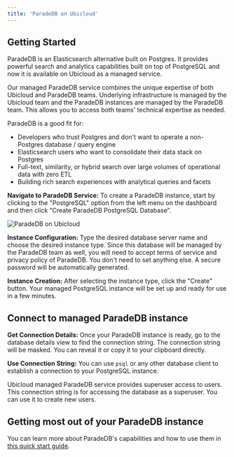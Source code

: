 ```yaml
---
title: 'ParadeDB on Ubicloud'
---
```


## Getting Started

ParadeDB is an Elasticsearch alternative built on Postgres. It provides powerful search and analytics capabilities built on top of PostgreSQL and now it is available on Ubicloud as a managed service.

Our managed ParadeDB service combines the unique expertise of both Ubicloud and ParadeDB teams. Underlying infrastructure is managed by the Ubicloud team and the ParadeDB instances are managed by the ParadeDB team. This allows you to access both teams' technical expertise as needed.

ParadeDB is a good fit for:
- Developers who trust Postgres and don't want to operate a non-Postgres database / query engine
- Elasticsearch users who want to consolidate their data stack on Postgres
- Full-text, similarity, or hybrid search over large volumes of operational data with zero ETL
- Building rich search experiences with analytical queries and facets

**Navigate to ParadeDB Service:** To create a ParadeDB instance, start by clicking to the "PostgreSQL" option from the left menu on the dashboard and then click “Create ParadeDB PostgreSQL Database”.

![ParadeDB on Ubicloud](/managed-postgresql/overview-1-screenshot.png)

**Instance Configuration:** Type the desired database server name and choose the desired instance type. Since this database will be managed by the ParadeDB team as well, you will need to accept terms of service and privacy policy of ParadeDB. You don't need to set anything else. A secure password will be automatically generated.

**Instance Creation:** After selecting the instance type, click the "Create" button. Your managed PostgreSQL instance will be set up and ready for use in a few minutes.

## Connect to managed ParadeDB instance

**Get Connection Details:** Once your ParadeDB instance is ready, go to the database details view to find the connection string. The connection string will be masked. You can reveal it or copy it to your clipboard directly.

**Use Connection String:** You can use `psql` or any other database client to establish a connection to your PostgreSQL instance.

Ubicloud managed ParadeDB service provides superuser access to users. This connection string is for accessing the database as a superuser. You can use it to create new users.

## Getting most out of your ParadeDB instance

You can learn more about ParadeDB's capabilities and how to use them in [this quick start guide](https://docs.paradedb.com/documentation/getting-started/quickstart).
